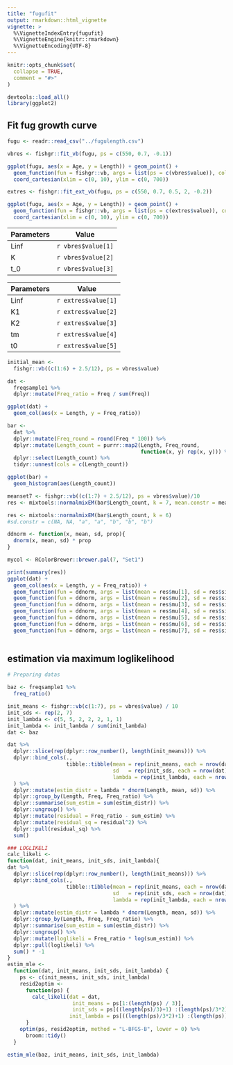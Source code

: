 ```yaml
---
title: "fugufit"
output: rmarkdown::html_vignette
vignette: >
  %\VignetteIndexEntry{fugufit}
  %\VignetteEngine{knitr::rmarkdown}
  %\VignetteEncoding{UTF-8}
---
```


```r
knitr::opts_chunk$set(
  collapse = TRUE,
  comment = "#>"
)
```

```r
devtools::load_all()
library(ggplot2)
```

## Fit fug growth curve
```r
fugu <- readr::read_csv("../fugulength.csv")

vbres <- fishgr::fit_vb(fugu, ps = c(550, 0.7, -0.1))

ggplot(fugu, aes(x = Age, y = Length)) + geom_point() +
  geom_function(fun = fishgr::vb, args = list(ps = c(vbres$value)), color = "blue", size = 1.5) +
  coord_cartesian(xlim = c(0, 10), ylim = c(0, 700))

extres <- fishgr::fit_ext_vb(fugu, ps = c(550, 0.7, 0.5, 2, -0.2))

ggplot(fugu, aes(x = Age, y = Length)) + geom_point() +
  geom_function(fun = fishgr::vb, args = list(ps = c(extres$value)), color = "blue", size = 1.5) +
  coord_cartesian(xlim = c(0, 10), ylim = c(0, 700))
```

| Parameters | Value |
| ----- | ----- |
| Linf | `r vbres$value[1]` |
| K | `r vbres$value[2]` |
| t_0 | `r vbres$value[3]` |

| Parameters | Value |
| ----- | ----- |
| Linf | `r extres$value[1]` |
| K1 | `r extres$value[2]` |
| K2 | `r extres$value[3]` |
| tm | `r extres$value[4]` |
| t0 | `r extres$value[5]` |

```r
initial_mean <-
  fishgr::vb((c(1:6) + 2.5/12), ps = vbres$value)

dat <-
  freqsample1 %>%
  dplyr::mutate(Freq_ratio = Freq / sum(Freq))

ggplot(dat) +
  geom_col(aes(x = Length, y = Freq_ratio))

bar <-
  dat %>%
  dplyr::mutate(Freq_round = round(Freq * 100)) %>%
  dplyr::mutate(Length_count = purrr::map2(Length, Freq_round,
                                           function(x, y) rep(x, y))) %>%
  dplyr::select(Length_count) %>%
  tidyr::unnest(cols = c(Length_count))

ggplot(bar) +
  geom_histogram(aes(Length_count))
```

```r
meanset7 <- fishgr::vb((c(1:7) + 2.5/12), ps = vbres$value)/10
res <- mixtools::normalmixEM(bar$Length_count, k = 7, mean.constr = meanset7, sd.constr = c(NA, NA, "a", "a", "b", "b", "b"))

res <- mixtools::normalmixEM(bar$Length_count, k = 6)
#sd.constr = c(NA, NA, "a", "a", "b", "b", "b")

ddnorm <- function(x, mean, sd, prop){
  dnorm(x, mean, sd) * prop
}

mycol <- RColorBrewer::brewer.pal(7, "Set1")

print(summary(res))
ggplot(dat) +
  geom_col(aes(x = Length, y = Freq_ratio)) +
  geom_function(fun = ddnorm, args = list(mean = res$mu[1], sd = res$sigma[1], prop = res$lambda[1]), color = mycol[1], size = 1) +
  geom_function(fun = ddnorm, args = list(mean = res$mu[2], sd = res$sigma[2], prop = res$lambda[2]), color = mycol[2], size = 1) +
  geom_function(fun = ddnorm, args = list(mean = res$mu[3], sd = res$sigma[3], prop = res$lambda[3]), color = mycol[3], size = 1) +
  geom_function(fun = ddnorm, args = list(mean = res$mu[4], sd = res$sigma[4], prop = res$lambda[4]), color = mycol[4], size = 1) +
  geom_function(fun = ddnorm, args = list(mean = res$mu[5], sd = res$sigma[5], prop = res$lambda[5]), color = mycol[5], size = 1) +
  geom_function(fun = ddnorm, args = list(mean = res$mu[6], sd = res$sigma[6], prop = res$lambda[6]), color = mycol[6], size = 1) +
  geom_function(fun = ddnorm, args = list(mean = res$mu[7], sd = res$sigma[7], prop = res$lambda[7]), color = mycol[7], size = 1)
  
```

## estimation via maximum loglikelihood
```r
# Preparing datas

baz <- freqsample1 %>%
  freq_ratio()

init_means <- fishgr::vb(c(1:7), ps = vbres$value) / 10
init_sds <- rep(2, 7)
init_lambda <- c(5, 5, 2, 2, 2, 1, 1)
init_lambda <- init_lambda / sum(init_lambda)
dat <- baz

dat %>%
  dplyr::slice(rep(dplyr::row_number(), length(init_means))) %>%
  dplyr::bind_cols(.,
                   tibble::tibble(mean = rep(init_means, each = nrow(dat)),
                                  sd   = rep(init_sds, each = nrow(dat)),
                                  lambda = rep(init_lambda, each = nrow(dat)))
  ) %>%
  dplyr::mutate(estim_distr = lambda * dnorm(Length, mean, sd)) %>%
  dplyr::group_by(Length, Freq, Freq_ratio) %>%
  dplyr::summarise(sum_estim = sum(estim_distr)) %>%
  dplyr::ungroup() %>%
  dplyr::mutate(residual = Freq_ratio - sum_estim) %>%
  dplyr::mutate(residual_sq = residual^2) %>%
  dplyr::pull(residual_sq) %>%
  sum()

### LOGLIKELI
calc_likeli <-
function(dat, init_means, init_sds, init_lambda){
dat %>%
  dplyr::slice(rep(dplyr::row_number(), length(init_means))) %>%
  dplyr::bind_cols(.,
                   tibble::tibble(mean = rep(init_means, each = nrow(dat)),
                                  sd   = rep(init_sds, each = nrow(dat)),
                                  lambda = rep(init_lambda, each = nrow(dat)))
  ) %>%
  dplyr::mutate(estim_distr = lambda * dnorm(Length, mean, sd)) %>%
  dplyr::group_by(Length, Freq, Freq_ratio) %>%
  dplyr::summarise(sum_estim = sum(estim_distr)) %>%
  dplyr::ungroup() %>%
  dplyr::mutate(loglikeli = Freq_ratio * log(sum_estim)) %>%
  dplyr::pull(loglikeli) %>%
  sum() * -1
}
estim_mle <-
  function(dat, init_means, init_sds, init_lambda) {
    ps <- c(init_means, init_sds, init_lambda)
    resid2optim <-
      function(ps) {
        calc_likeli(dat = dat,
                     init_means = ps[1:(length(ps) / 3)],
                     init_sds = ps[((length(ps)/3)+1) :(length(ps)/3*2)],
                    init_lambda = ps[((length(ps)/3*2)+1) :(length(ps))])
      }
    optim(ps, resid2optim, method = "L-BFGS-B", lower = 0) %>%
      broom::tidy()
  }

estim_mle(baz, init_means, init_sds, init_lambda)

```
